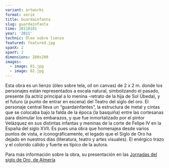 ```yaml
---
variant: artworks
format: serie
title: Guardainfanta
slug: guardainfanta
time: 20110101
year: '2011'
technic: Óleo sobre lienzo
featured: featured.jpg
spanX: 2
spanY: 2
dimensions: 200x200
images:
  - image: 01.jpg
  - image: 02.jpg
---
```


Esta obra es un lienzo (óleo sobre tela, oil on canvas) de 2 x 2 m. donde los
personajes están representados a escala natural, simbolizando el pasado,
presente (la actriz principal a lo menina -retrato de la hija de Sol Úbeda), y
el futuro (a punto de entrar en escena) del Teatro del siglo del oro. El
personaje central lleva un “guardainfantes”, la estructura de metal y cintas que
se colocaba bajo la falda de la época (la basquiña) entre las cortesanas para
disimular los embarazos, y que fue inmortalizado por el pintor Velázquez en sus
distintas infantas y meninas de la corte de Felipe IV en la España del siglo
XVII. Es pues una obra que homenajea desde varios puntos de vista, e
iconográficamente, el legado que el Siglo de Oro ha dejado en nuestros días
(literatura, teatro y artes visuales). El enérgico trazo y el colorido cálido y
fuerte es típico de la autora.

Para más información sobre la obra, su presentación en las
[Jornadas del siglo de Oro, de Almería](http://www.teatrosiglodeoro.org/)

